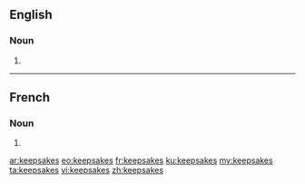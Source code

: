 ==English==

===Noun===
{{head|en|plural}}

# {{plural of|keepsake|lang=en}}

----

==French==

===Noun===
{{head|fr|plural}}

# {{plural of|keepsake|lang=fr}}

[[ar:keepsakes]]
[[eo:keepsakes]]
[[fr:keepsakes]]
[[ku:keepsakes]]
[[my:keepsakes]]
[[ta:keepsakes]]
[[vi:keepsakes]]
[[zh:keepsakes]]